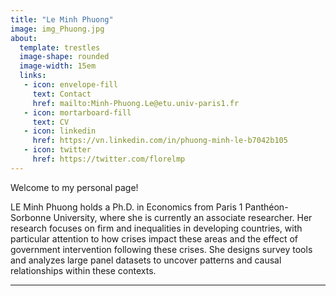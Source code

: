 ```yaml
---
title: "Le Minh Phuong"
image: img_Phuong.jpg
about: 
  template: trestles
  image-shape: rounded
  image-width: 15em
  links:
   - icon: envelope-fill
     text: Contact
     href: mailto:Minh-Phuong.Le@etu.univ-paris1.fr
   - icon: mortarboard-fill
     text: CV
   - icon: linkedin
     href: https://vn.linkedin.com/in/phuong-minh-le-b7042b105
   - icon: twitter
     href: https://twitter.com/florelmp
---
```


Welcome to my personal page!

LE Minh Phuong holds a Ph.D. in Economics from Paris 1 Panthéon-Sorbonne University, where she is currently an associate researcher. Her research focuses on firm and inequalities in developing countries, with particular attention to how crises impact these areas and the effect of government intervention following these crises. She designs survey tools and analyzes large panel datasets to uncover patterns and causal relationships within these contexts. 

---
